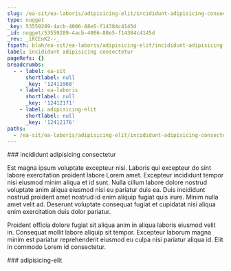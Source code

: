 ```yaml
---
slug: /ea-sit/ea-laboris/adipisicing-elit/incididunt-adipisicing-consectetur
type: nugget
_key: 53559289-4acb-4006-88e5-f14384c4145d
_id: nugget/53559289-4acb-4006-88e5-f14384c4145d
_rev: _iKCEnK2--_
fspath: blah/ea-sit/ea-laboris/adipisicing-elit/incididunt-adipisicing-consectetur.md
label: incididunt adipisicing consectetur
pageRefs: {}
breadcrumbs:
  - - label: ea-sit
      shortlabel: null
      _key: '12411968'
    - label: ea-laboris
      shortlabel: null
      _key: '12412171'
    - label: adipisicing-elit
      shortlabel: null
      _key: '12412176'
paths:
  - /ea-sit/ea-laboris/adipisicing-elit/incididunt-adipisicing-consectetur
---
```


<NuggetArea>
<Nugget slug="/ea-sit/ea-laboris/adipisicing-elit/incididunt-adipisicing-consectetur" type="nugget" _key="53559289-4acb-4006-88e5-f14384c4145d" _id="nugget/53559289-4acb-4006-88e5-f14384c4145d" _rev="_iKCEnK2--_" fspath="blah/ea-sit/ea-laboris/adipisicing-elit/incididunt-adipisicing-consectetur.md" label="incididunt adipisicing consectetur" paths="/ea-sit/ea-laboris/adipisicing-elit/incididunt-adipisicing-consectetur">
<NuggetBody>
### incididunt adipisicing consectetur

Est magna ipsum voluptate excepteur nisi. Laboris qui excepteur do sint labore exercitation proident labore Lorem amet. Excepteur incididunt tempor nisi eiusmod minim aliqua et id sunt. Nulla cillum labore dolore nostrud voluptate anim aliqua eiusmod nisi eu pariatur duis ea. Duis incididunt nostrud proident amet nostrud id enim aliquip fugiat quis irure. Minim nulla amet velit ad. Deserunt voluptate consequat fugiat et cupidatat nisi aliqua enim exercitation duis dolor pariatur.

Proident officia dolore fugiat sit aliqua anim in aliqua laboris eiusmod velit in. Consequat mollit labore aliquip sit tempor. Excepteur laborum magna minim est pariatur reprehenderit eiusmod eu culpa nisi pariatur aliqua id. Elit in commodo Lorem id consectetur.

</NuggetBody>
<Breadcrumbs>
<Crumbs>
<Crumb _key="12411968" label="ea-sit" /><Crumb _key="12412171" label="ea-laboris" /><Crumb _key="12412176" label="adipisicing-elit" />
</Crumbs>
</Breadcrumbs>
</Nugget>

<NuggetsInbound>
</NuggetsInbound>
<NuggetsOutbound>
</NuggetsOutbound>
</NuggetArea>
<PassagesInbound>
<Passage direction="inbound" type="passage" _key="12412176" _id="passage/12412176" _rev="_iKCEnKy--A" label="adipisicing-elit" passage="adipisicing-elit" fspath="blah/ea-sit/ea-laboris/adipisicing-elit" paths="/ea-sit/ea-laboris/adipisicing-elit" slug="/ea-sit/ea-laboris/adipisicing-elit">
<NuggetBody>
### adipisicing-elit

</NuggetBody>
<Breadcrumbs>
<Crumbs>
<Crumb _key="12411968" label="ea-sit" /><Crumb _key="12412171" label="ea-laboris" />
</Crumbs>
</Breadcrumbs>
</Passage>

</PassagesInbound>
<PassagesOutbound>
</PassagesOutbound>